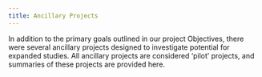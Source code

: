 ```yaml
---
title: Ancillary Projects 
---
```


In addition to the primary goals outlined in our project Objectives, there were several ancillary projects designed to investigate potential for expanded studies. All ancillary projects are considered 'pilot' projects, and summaries of these projects are provided here.